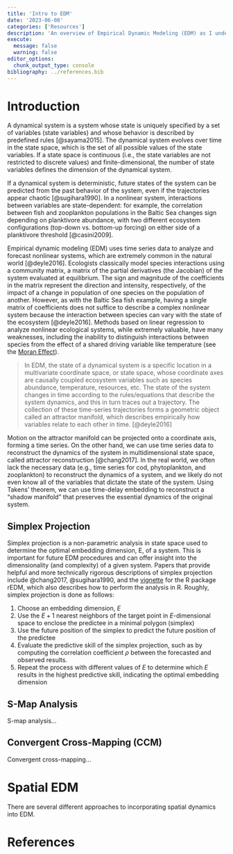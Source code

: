 ```yaml
---
title: 'Intro to EDM'
date: '2023-06-08'
categories: ['Resources']
description: 'An overview of Empirical Dynamic Modeling (EDM) as I understand it. The goal is to perform somewhat of a literature review and solidify my understanding of EDM and its applications by describing the concepts in my own words, or at least compile language from the various sources that have been most helpful in building my intuition around EDM.'
execute: 
  message: false
  warning: false
editor_options: 
  chunk_output_type: console
bibliography: ../references.bib
---
```


# Introduction

A dynamical system is a system whose state is uniquely specified by a set of variables (state variables) and whose behavior is described by predefined rules [@sayama2015]. The dynamical system evolves over time in the state space, which is the set of all possible values of the state variables. If a state space is continuous (i.e., the state variables are not restricted to discrete values) and finite-dimensional, the number of state variables defines the dimension of the dynamical system.

If a dynamical system is deterministic, future states of the system can be predicted from the past behavior of the system, even if the trajectories appear chaotic [@sugihara1990]. In a nonlinear system, interactions between variables are state-dependent: for example, the correlation between fish and zooplankton populations in the Baltic Sea changes sign depending on planktivore abundance, with two different ecosystem configurations (top-down vs. bottom-up forcing) on either side of a planktivore threshold [@casini2009].

<!-- The logistic equation $$ \frac{dN}{dt}=rN(1-\frac{N}{K}) $$ is nonlinear because the change in population of species N is not proportional to the current abundance of N: if N is half of the carrying capacity K, the population of N will be growing much faster than if N is very close to K. -->

Empirical dynamic modeling (EDM) uses time series data to analyze and forecast nonlinear systems, which are extremely common in the natural world [@deyle2016]. Ecologists classically model species interactions using a community matrix, a matrix of the partial derivatives (the Jacobian) of the system evaluated at equilibrium. The sign and magnitude of the coefficients in the matrix represent the direction and intensity, respectively, of the impact of a change in population of one species on the population of another. However, as with the Baltic Sea fish example, having a single matrix of coefficients does not suffice to describe a complex nonlinear system because the interaction between species can vary with the state of the ecosystem [@deyle2016]. Methods based on linear regression to analyze nonlinear ecological systems, while extremely valuable, have many weaknesses, including the inability to distinguish interactions between species from the effect of a shared driving variable like temperature (see the [Moran Effect](https://en.wikipedia.org/wiki/Moran%27s_theorem)).

> In EDM, the state of a dynamical system is a specific location in a multivariate coordinate space, or state space, whose coordinate axes are causally coupled ecosystem variables such as species abundance, temperature, resources, etc. The state of the system changes in time according to the rules/equations that describe the system dynamics, and this in turn traces out a trajectory. The collection of these time-series trajectories forms a geometric object called an attractor manifold, which describes empirically how variables relate to each other in time. [@deyle2016]

Motion on the attractor manifold can be projected onto a coordinate axis, forming a time series. On the other hand, we can use time series data to reconstruct the dynamics of the system in multidimensional state space, called attractor reconstruction [@chang2017]. In the real world, we often lack the necessary data (e.g., time series for cod, phytoplankton, and zooplankton) to reconstruct the dynamics of a system, and we likely do not even know all of the variables that dictate the state of the system. Using Takens' theorem, we can use time-delay embedding to reconstruct a "shadow manifold" that preserves the essential dynamics of the original system.

## Simplex Projection

Simplex projection is a non-parametric analysis in state space used to determine the optimal embedding dimension, E, of a system. This is important for future EDM procedures and can offer insight into the dimensionality (and complexity) of a given system. Papers that provide helpful and more technically rigorous descriptions of simplex projection include @chang2017, @sugihara1990, and the [vignette](https://cran.r-project.org/web/packages/rEDM/vignettes/rEDM-tutorial.pdf) for the R package rEDM, which also describes how to perform the analysis in R. Roughly, simplex projection is done as follows:

1.  Choose an embedding dimension, $E$
2.  Use the $E+1$ nearest neighbors of the target point in $E$-dimensional space to enclose the predictee in a minimal polygon (simplex)
3.  Use the future position of the simplex to predict the future position of the predictee
4.  Evaluate the predictive skill of the simplex projection, such as by computing the correlation coefficient $\rho$ between the forecasted and observed results.
5.  Repeat the process with different values of $E$ to determine which $E$ results in the highest predictive skill, indicating the optimal embedding dimension

## S-Map Analysis

S-map analysis...

## Convergent Cross-Mapping (CCM)

Convergent cross-mapping...

# Spatial EDM

There are several different approaches to incorporating spatial dynamics into EDM.

# References

<!-- # Spatial EDM -->

<!-- Spatial data can be incorporated into EDM in a variety of ways. -->
